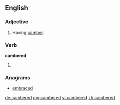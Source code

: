 ==English==

===Adjective===
{{en-adj}}

# Having [[camber]].

===Verb===
'''cambered'''

# {{past of|[[camber]]}}

===Anagrams===
* [[embraced#English|embraced]]

[[de:cambered]]
[[mg:cambered]]
[[vi:cambered]]
[[zh:cambered]]
